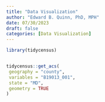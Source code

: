 ```yaml
---
title: "Data Visualization"
author: "Edward B. Quinn, PhD, MPH"
date: 07/30/2023
draft: false
categories: [Data Visualization]
---
```



```r

library(tidycensus)


tidycensus::get_acs(
 geography = "county",
 variables = "B19013_001",
 state = "MD",
 geometry = TRUE
) 
```

